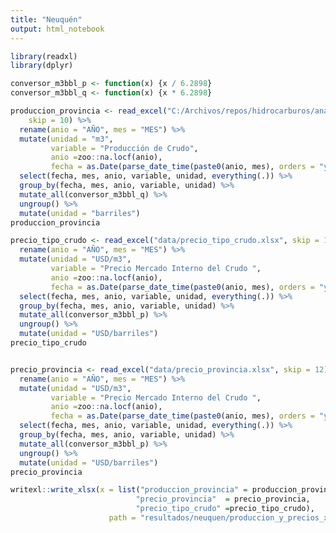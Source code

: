 ```yaml
---
title: "Neuquén"
output: html_notebook
---
```


 
```r
library(readxl)
library(dplyr)

conversor_m3bbl_p <- function(x) {x / 6.2898}
conversor_m3bbl_q <- function(x) {x * 6.2898}

produccion_provincia <- read_excel("C:/Archivos/repos/hidrocarburos/analisis/data/produccion_provincia.xlsx", 
    skip = 10) %>%
  rename(anio = "AÑO", mes = "MES") %>% 
  mutate(unidad = "m3",         
         variable = "Producción de Crudo",         
         anio =zoo::na.locf(anio),
         fecha = as.Date(parse_date_time(paste0(anio, mes), orders = "ym"))) %>% 
  select(fecha, mes, anio, variable, unidad, everything(.)) %>% 
  group_by(fecha, mes, anio, variable, unidad) %>% 
  mutate_all(conversor_m3bbl_q) %>%
  ungroup() %>% 
  mutate(unidad = "barriles")
produccion_provincia

precio_tipo_crudo <- read_excel("data/precio_tipo_crudo.xlsx", skip = 12) %>% 
  rename(anio = "AÑO", mes = "MES") %>% 
  mutate(unidad = "USD/m3",
         variable = "Precio Mercado Interno del Crudo ",
         anio =zoo::na.locf(anio),
         fecha = as.Date(parse_date_time(paste0(anio, mes), orders = "ym"))) %>% 
  select(fecha, mes, anio, variable, unidad, everything(.)) %>% 
  group_by(fecha, mes, anio, variable, unidad) %>% 
  mutate_all(conversor_m3bbl_p) %>%
  ungroup() %>% 
  mutate(unidad = "USD/barriles")
precio_tipo_crudo


precio_provincia <- read_excel("data/precio_provincia.xlsx", skip = 12) %>% 
  rename(anio = "AÑO", mes = "MES") %>% 
  mutate(unidad = "USD/m3",
         variable = "Precio Mercado Interno del Crudo ",
         anio =zoo::na.locf(anio),
         fecha = as.Date(parse_date_time(paste0(anio, mes), orders = "ym"))) %>% 
  select(fecha, mes, anio, variable, unidad, everything(.)) %>% 
  group_by(fecha, mes, anio, variable, unidad) %>% 
  mutate_all(conversor_m3bbl_p) %>%
  ungroup() %>% 
  mutate(unidad = "USD/barriles")
precio_provincia

writexl::write_xlsx(x = list("produccion_provincia" = produccion_provincia, 
                            "precio_provincia"  = precio_provincia, 
                            "precio_tipo_crudo" =precio_tipo_crudo),
                      path = "resultados/neuquen/produccion_y_precios_x_provincia (Base Regalias).xlsx")

```

